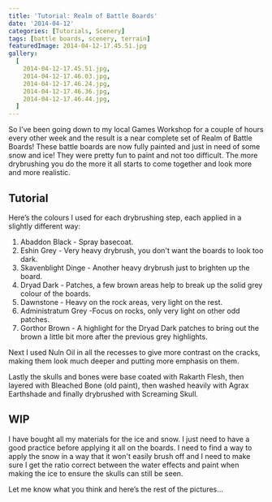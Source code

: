 ```yaml
---
title: 'Tutorial: Realm of Battle Boards'
date: '2014-04-12'
categories: [Tutorials, Scenery]
tags: [battle boards, scenery, terrain]
featuredImage: 2014-04-12-17.45.51.jpg
gallery:
  [
    2014-04-12-17.45.51.jpg,
    2014-04-12-17.46.03.jpg,
    2014-04-12-17.46.24.jpg,
    2014-04-12-17.46.36.jpg,
    2014-04-12-17.46.44.jpg,
  ]
---
```


So I’ve been going down to my local Games Workshop for a couple of hours every other week and the result is a near complete set of Realm of Battle Boards! These battle boards are now fully painted and just in need of some snow and ice! They were pretty fun to paint and not too difficult. The more drybrushing you do the more it all starts to come together and look more and more realistic.

## Tutorial

Here’s the colours I used for each drybrushing step, each applied in a slightly different way:

1.  Abaddon Black - Spray basecoat.
2.  Eshin Grey - Very heavy drybrush, you don't want the boards to look too dark.
3.  Skavenblight Dinge - Another heavy drybrush just to brighten up the board.
4.  Dryad Dark - Patches, a few brown areas help to break up the solid grey colour of the boards.
5.  Dawnstone - Heavy on the rock areas, very light on the rest.
6.  Administratum Grey -Focus on rocks, only very light on other odd patches.
7.  Gorthor Brown - A highlight for the Dryad Dark patches to bring out the brown a little bit more after the previous grey highlights.

Next I used Nuln Oil in all the recesses to give more contrast on the cracks, making them look much deeper and putting more emphasis on them.

Lastly the skulls and bones were base coated with Rakarth Flesh, then layered with Bleached Bone (old paint), then washed heavily with Agrax Earthshade and finally drybrushed with Screaming Skull.

## WIP

I have bought all my materials for the ice and snow. I just need to have a good practice before applying it all on the boards. I need to find a way to apply the snow in a way that it won't easily brush off and I need to make sure I get the ratio correct between the water effects and paint when making the ice to ensure the skulls can still be seen.

Let me know what you think and here’s the rest of the pictures…

